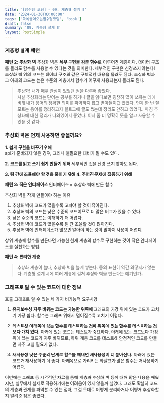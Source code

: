 ```yaml
---
title: '[함수형 코딩] - 09. 계층형 설계 Ⅱ'
date: '2024-01-30T00:00:00'
tags: ['쏙쏙들어오는함수형코딩', 'book']
draft: false
summary: '09. 계층형 설계 Ⅱ'
layout: PostSimple
---
```



### 계층형 설계 패턴

**패턴 2: 추상화 벽**
추상화 벽은 **세부 구현을 감춘 함수**로 이루어진 계층이다.
데이터 구조를 몰라도 함수를 사용할 수 있다는 것을 의미한다.
세부적인 구현은 신경쓰지 않는다!
추상화 벽 위의 코드는 데이터 구조와 같은 구체적인 내용을 몰라도 된다.
추상화 벽과 그 아래의 코드는 높은 수준의 계층에서 함수가 어떻게 사용되는지 몰라도 된다.

> 추상화! 내가 매우 관심이 있었던 점을 다루어 좋았다.  
> 사실 추상화라는 단어는 공부를 하거나 글을 읽다보면 굉장히 많이 쓰이는 데에 비해 내가 용어의 정확한 의미를 파악하지 않고 받아들이고 있었다.
> 언제 한 번 잘 모르는 용어를 정리하고자 블로그에 글도 썼는데 정리도 안하고 있었다..
> 마침 추상화에 대한 정리가 나와있어서 좋았다. 이제 좀 더 명확히 뜻을 알고 사용할 수 있을 것 같다.

### 추상화 벽은 언제 사용하면 좋을까요?

**1. 쉽게 구현을 바꾸기 위해**  
api가 준비되지 않은 경우, 그러나 불필요한 대비가 될 수도 있다.

**2. 코드를 읽고 쓰기 쉽게 만들기 위해**
세부적인 것을 신경 쓰지 않아도 된다.

**3. 팀 간에 조율해야 할 것을 줄이기 위해**
**4. 주어진 문제에 집중하기 위해**

**패턴 3: 작은 인터페이스**
인터페이스 = 추상화 벽에 만든 함수

추상화 벽을 작게 만들어야 하는 이유

1. 추상화 벽에 코드가 많을수록 고쳐야 할 것이 많아진다.
2. 추상화 벽의 코드는 낮은 수준의 코드이므로 더 많은 버그가 있을 수 있다.
3. 낮은 수준의 코드는 이해하기 더 어렵다.
4. 추상화 벽에 코드가 많을수록 팀 간 조율할 것이 많아진다.
5. 추상화 벽에 인터페이스가 많으면 알아야 하는 것이 많아져 사용이 어렵다.

상위 계층에 함수를 만든다면 가능한 현재 계층의 함수로 구현하는 것이 작은 인터페이스를 실천하는 방법.

**패턴 4: 편리한 계층**

> 추상화 계층이 높다, 추상화 벽을 높게 쌓는다. 등의 표현이 약간 와닿지가 않는다. 계층형 설계 시에 여러 계층에 걸쳐 추상화 벽을 만든다는 얘기인가..

### 그래프로 알 수 있는 코드에 대한 정보

호출 그래프로 알 수 있는 세 가지 비기능적 요구사항

1. **유지보수성**
   **자주 바뀌는 코드는 가능한 위쪽에**
   그래프의 가장 위에 있는 코드가 고치기 가장 쉽다.
   함수는 그래프 위에서 멀어질수록 고치기 어렵다.

2. **테스트성**
   **아래쪽에 있는 함수를 테스트하는 것이 위쪽에 있는 함수를 테스트하는 것보다 가치 있다.**
   아래에 있는 코드는 테스트가 중요하다.
   아래에 있는 코드보다 가장 위에 있는 코드가 자주 바뀌므로, 하위 계층 코드를 테스트해 안정적인 코드를 만들면 자주 고칠 필요가 없다.

3. **재사용성**
   **낮은 수준의 단계로 함수를 빼내면 재사용성이 더 높아진다.**
   아래에 있는 코드가 재사용하기 더 좋다.
   아래쪽으로 가리키는 화살표가 많은 함수는 재사용하기 어렵다.

이번에는 그래프 등 시각적인 자료를 통해 계층과 추상화 벽 등에 대해 많은 내용을 배웠지만, 실무에서 실제로 적용하기에는 어려움이 있지 않을까 싶었다. 그래도 확실히 코드의 계층과 관계를 파악할 수 있는 점과, 그걸 토대로 어떻게 분리하거나 어떻게 추상화할 지 알려준 점은 좋았다.
